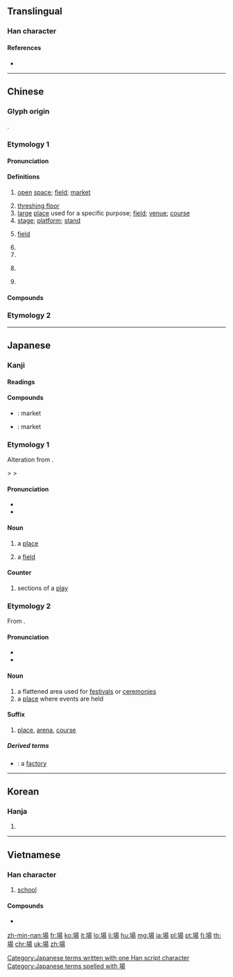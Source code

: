 {{also|场}}
==Translingual==

===Han character===
{{Han char|rn=32|rad=土|as=09|sn=12|four=46127|canj=GAMH|ids=⿰土昜}}

====References====
* {{Han ref|kx=0234.080|dkj=05278|dj=0472.020|hdz=10462.090|uh=5834}}

----

==Chinese==

===Glyph origin===
{{Han etym}}
{{Han compound|土|昜|c1=s|c2=p|t1=field|ls=psc}}.

===Etymology 1===
{{zh-forms|s=场|alt=㘯,塲}}

====Pronunciation====
{{zh-pron
|m=chǎng,cháng
|m_note=chǎng - literary, main pronunciation; cháng - vernacular (“level open space; market; spell; bout”)
|c=coeng4
|c-t=ciang3
|h=pfs=chhòng
|md=diòng
|mn=tiûⁿ/chhiâng
|mn_note=tiûⁿ - vernacular; chhiâng - literary
|w=3zan
|mc=y
|oc=y
|cat=n,cls
}}

====Definitions====
{{zh-hanzi}}

# [[open]] [[space]]; [[field]]; [[market]]
#: {{zh-x|農貿.市場|farmer's market}}
#: {{zh-x|戰場|battlefield}}
# [[threshing floor]]
# [[large]] [[place]] used for a specific purpose; [[field]]; [[venue]]; [[course]]
# [[stage]]; [[platform]]; [[stand]]
# {{lb|zh|physics}} [[field]] {{gloss|region affected by a particular force}}
#: {{zh-x|磁場|magnetic field}}
# {{zh-classifier|[[scene]]s (of a play)}}
# {{zh-classifier|[[event]]s and [[happening]]s|lit=[[spell]]; [[episode]]; [[bout]]}}
# {{zh-classifier|[[sporting]] or [[recreational]] [[activities]]|cat=y}}
#: {{zh-x|打 一 場 輸 一 場|play a '''round''' and lose a '''round'''|C}}
# {{zh-classifier|[[exam]]s}}

====Compounds====
{{zh-der|力場:force field|立場:position, perspective|機場:airport|一場春夢|一場空|三場|上場|上場白|上場門兒|下場|下場白|下場門|下場頭|中場|中華商場|串場|亭場|亮場子|人肉市場|佛場|作場|候場|做出場|做排場|做道場|停車場|充場面|充排場|入場|入場券|內道場|公共場所|公共浴場|公開場合|公開市場|共同市場|冷場|出場|刑場|到場|劇場|劫法場|勞改場|包場|化人場|十里洋場|南門市場|占場兒|參場|合作農場|吊場|名利場|名場|商場|單一市場|國家闈場|國際機場|圍場|圓場|圓形劇場|在場|坪場|垃圾場|場內|場合|場圃|場地|場外交易|場子|場屋|場師|場戶|場所|場景|場期|場次|場租|場記|場院|場面|場面闊綽|墳場|壇場|壟斷市場|外匯市場|外場|外場人|多頭市場|夜場|夜市場|大哭一場|大場面|大排場|大陸市場|太空劇場|好收場|娛樂場所|官場|官場如戲|定場白|定場詩|實驗劇場|封鎖現場|小劇場|小場面|就業市場|屠場|屠宰場|工場|工場動員|市場|市場區隔|市場深化|市場調查|幫個場子|店頭市場|廣場|弔場|怯場|情場|戰場|戲場|打圓場|打場|打稻場|打靶場|打麥場|批發市場|把場|拆放市場|拉場|拉場子|捐軀疆場|捧場|排場|採石場|掩埋場|揚場|撐場面|撿場|擅場|操場|攘場|攤場|收場|教場|散場|文場|文武場|日場|早場|春夢一場|晒穀場|晒衣場|晚場|暗場|書場|會場|林場|果菜市場|校場|棒球場|檢場|檢閱場|歌舞場|武場|民用機場|水陸道場|沒散場|沙場|法場|法場換子|泡麵市場|洋場|洲場|派上用場|浴場|海水浴場|海洋牧場|清場|溜冰場|漁場|火場|煙月場|片場|牛肉場|牧場|犯罪現場|獨擅勝場|獵場|現場|現場節目|現貨市場|球場|用場|田徑場|當場|當場出彩|當場出醜|當場獻醜|當場隻手|疆場|登場|登場口|登陸場|盡場兒|監場|矮人看場|矮人觀場|矮子觀場|砂石場|磁場|礦場|禾場|秀場|秋場|科場|稻場|競技場|笑場|第一現場|節目現場|籃球場|粉墨登場|紅包場|紅場|紅色廣場|終場|網路商場|繃場面|繞場|羅馬廣場|美滿收場|考場|聲色場所|股票市場|臨場|臨場感|自由市場|自選市場|臭排場|舉場|舞場|草場|菜場|菜市場|落場|虛驚一場|行刑場|袍笏登場|言論廣場|試場|調度場|調車場|證券市場|議場|貨幣市場|買賣場|資本市場|賣務場|賣場|賭博場|賭場|走過場|超級市場|趕場|趕場子|足球場|跑圓場|跑狗場|跑馬場|跳蚤市場|踏場|躉售市場|車場|軍用機場|較場|農場|退場|逢場作戲|逢場作樂|進場|遊戲場|遊樂場|運動場|過場|道場|遮場面|選佛場|選場|野場子|金融市場|釣蝦場|開場|開場抽頭|開場白|闈場|闖場子|零售市場|電場|電磁場|露天劇場|靶場|鞠場|頭場|風化場所|風月場|風月場所|飛機場|飲場|養殖場|馬場|體育場|高球場|鬧場|鹽場|鹿場}}

===Etymology 2===
{{zh-see|塲|v}}

{{zh-cat|Beginning}}

----

==Japanese==

===Kanji===
{{ja-kanji|grade=2|rs=土09}}

====Readings====
{{ja-readings
|goon=[[じょう]] (jō) < [[ぢやう]] (dyau)
|kanon=[[ちょう]] {{qualifier|non-[[w:Jōyō kanji|Jōyō]] reading}}
|kun=[[ば]] (ba)
}}

====Compounds====
* {{ja-r|市場|いちば}}: market
* {{ja-r|市場|しじょう}}: market

===Etymology 1===
Alteration from {{etyl|ojp|ja|sort=は'}} {{m|ja|庭|tr=</i>{{IPAchar|/*nipa/}}||garden, yard}}.

{{IPAchar|/*nipa/}} > {{IPAchar|/*niba/}} > {{IPAchar|/ba/}}

====Pronunciation====
* {{l|ja|sc=Latn|訓読み|Kun'yomi}}
* {{IPA|lang=ja|[ba̠]}}

====Noun====
{{ja-noun|ば}}

# a [[place]]
# {{lb|ja|sort=は'|physics}} a [[field]]

====Counter====
{{ja-pos|ば|counter}}

# sections of a [[play]]

===Etymology 2===
From {{etyl|ltc|ja|sort=しょう'}}.

====Pronunciation====
* {{l|ja|sc=Latn|音読み|On'yomi}}
* {{IPA|lang=ja|[d͡ʑʲo̞ː]}}

====Noun====
{{ja-noun|じょう|hhira=ぢやう}}

# a flattened area used for [[festival]]s or [[ceremony|ceremonies]]
# a [[place]] where events are held

====Suffix====
{{ja-pos|じょう|suffix|hhira=ぢやう}}

# [[place]], [[arena]], [[course]]

=====Derived terms=====
{{der-top}}
* {{ja-l|工場|こうじょう|kōjō}}: a [[factory]]
{{der-bottom}}

[[Category:Japanese terms written with one Han script character]]
[[Category:Japanese terms spelled with 場]]

----

==Korean==

===Hanja===
{{ko-hanja|hangeul=[[장]]|mr=chang}}

# {{defn|lang=ko|sort=土09}}

----

==Vietnamese==

===Han character===
{{vi-hantu|[[trường]], [[tràng]], [[long]]|rs=土09}}

# [[school]]

====Compounds====
* {{l|vi|市場|tr=[[thị trường]]}}

[[zh-min-nan:場]]
[[fr:場]]
[[ko:場]]
[[it:場]]
[[lo:場]]
[[li:場]]
[[hu:場]]
[[mg:場]]
[[ja:場]]
[[pl:場]]
[[pt:場]]
[[fi:場]]
[[th:場]]
[[chr:場]]
[[uk:場]]
[[zh:場]]